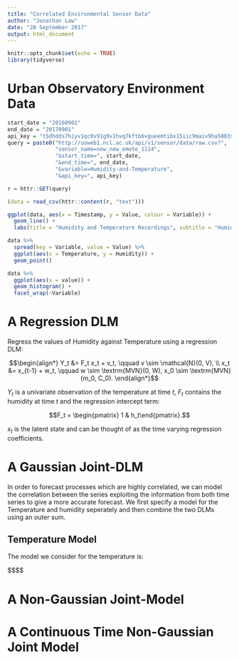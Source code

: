 ```yaml
---
title: "Correlated Environmental Sensor Data"
author: "Jonathan Law"
date: "28 September 2017"
output: html_document
---
```


```r
knitr::opts_chunk$set(echo = TRUE)
library(tidyverse)
```

# Urban Observatory Environment Data

```r
start_date = "20160901"
end_date = "20170901"
api_key = "t5dhdds7hiyv1qc0v91g9v1hvq7kftb6vgueemtibx15iic9maiv9ha5003sbvx805v9ppd36t7damx37r7q1otjpw"
query = paste0("http://uoweb1.ncl.ac.uk/api/v1/sensor/data/raw.csv?", 
               "sensor_name=new_new_emote_1114",
               "&start_time=", start_date,
               "&end_time=", end_date,
               "&variable=Humidity-and-Temperature",
               "&api_key=", api_key)

r = httr::GET(query)
```

```r
(data = read_csv(httr::content(r, "text")))
```

```r
ggplot(data, aes(x = Timestamp, y = Value, colour = Variable)) +
  geom_line() +
  labs(title = "Humidity and Temperature Recordings", subtitle = "Humidity and Temperature recorded at sensor new_new_emote_1114")
```

```r
data %>%
  spread(key = Variable, value = Value) %>%
  ggplot(aes(x = Temperature, y = Humidity)) +
  geom_point()
```

```r
data %>% 
  ggplot(aes(x = value)) +
  geom_histogram() +
  facet_wrap(~Variable)
```



# A Regression DLM

Regress the values of Humidity against Temperature using a regression DLM:

$$\begin{align*}
Y_t &= F_t x_t + v_t, \qquad v \sim \mathcal{N}(0, V), \\
x_t &= x_{t-1} + w_t, \qquad w \sim \textrm{MVN}(0, W),
x_0 \sim \textrm{MVN}(m_0, C_0).
\end{align*}$$

$Y_t$ is a univariate observation of the temperature at time $t$, $F_t$ contains the humidity at time $t$ and the regression intercept term:

$$F_t = \begin{pmatrix} 1 & h_t\end{pmatrix}.$$

$x_t$ is the latent state and can be thought of as the time varying regression coefficients.

# A Gaussian Joint-DLM

In order to forecast processes which are highly correlated, we can model the correlation between the series exploiting the information from both time series to give a more accurate forecast. We first specify a model for the Temperature and humidity seperately and then combine the two DLMs using an outer sum. 

## Temperature Model

The model we consider for the temperature is:

$$\begin{align*}

\end{align*}$$

# A Non-Gaussian Joint-Model

# A Continuous Time Non-Gaussian Joint Model
